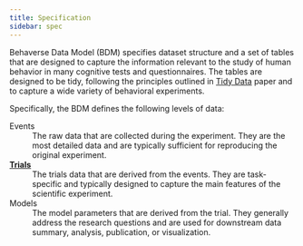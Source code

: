 ```yaml
---
title: Specification
sidebar: spec
---
```


Behaverse Data Model (BDM) specifies dataset structure and a set of tables that are designed to capture the information relevant to the study of human behavior in many cognitive tests and questionnaires. The tables are designed to be tidy, following the principles outlined in [Tidy Data](https://vita.had.co.nz/papers/tidy-data.pdf) paper and to capture a wide variety of behavioral experiments.

Specifically, the BDM defines the following levels of data:


<i class="bi bdm-L0-data"></i> Events
: The raw data that are collected during the experiment. They are the most detailed data and are typically sufficient for reproducing the original experiment.

[**<i class="bi bdm-L1-data"></i></i> Trials**](trials-overview.qmd)
: The trials data that are derived from the events. They are task-specific and typically designed to capture the main features of the scientific experiment.

<i class="bi bdm-L2-data"></i> Models
: The model parameters that are derived from the trial.  They generally address the research questions and are used for downstream data summary, analysis, publication, or visualization.
